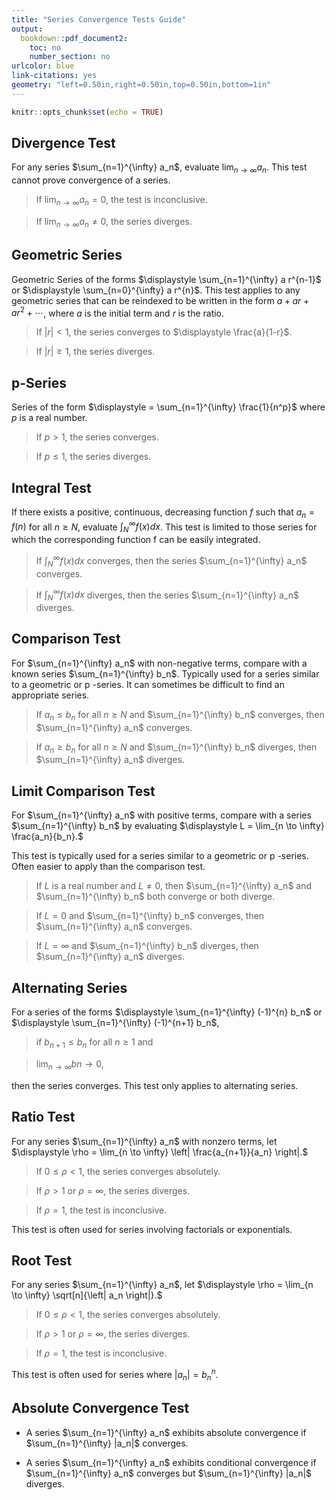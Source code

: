 ```yaml
---
title: "Series Convergence Tests Guide"
output:
  bookdown::pdf_document2:
    toc: no
    number_section: no
urlcolor: blue
link-citations: yes
geometry: "left=0.50in,right=0.50in,top=0.50in,bottom=1in"
---
```


```r
knitr::opts_chunk$set(echo = TRUE)
```

## Divergence Test

For any series  $\sum_{n=1}^{\infty} a_n$,  evaluate $\displaystyle \lim_{n \to \infty} a_n$. This test cannot prove convergence of a series.

  > If $\lim_{n \to \infty} a_n = 0$, the test is inconclusive.
  
  > If $\lim_{n \to \infty} a_n \ne 0$, the series diverges.

## Geometric Series

Geometric Series of the forms $\displaystyle \sum_{n=1}^{\infty} a r^{n-1}$ or $\displaystyle \sum_{n=0}^{\infty} a r^{n}$. This test applies to any geometric series that can be reindexed to be written in the form $a+ar+ar^2+\cdots$, where $a$ is the initial term and $r$ is the ratio.

  > If $|r| < 1$, the series converges to $\displaystyle \frac{a}{1-r}$.
  
  > If $|r| \ge 1$, the series diverges.
  
## p-Series

Series of the form $\displaystyle = \sum_{n=1}^{\infty} \frac{1}{n^p}$ where $p$ is a real number.

  > If $p > 1$, the series converges.
  
  > If $p \le 1$, the series diverges.
  
## Integral Test

If there exists a positive, continuous, decreasing function $f$ such that $a_n = f(n)$ for all  $n \ge N$, evaluate $\displaystyle \int_{N}^{\infty} f(x) dx$. This test is limited to those series for which the corresponding function  f  can be easily integrated.

  > If $\displaystyle \int_{N}^{\infty} f(x) dx$ converges, then the series $\sum_{n=1}^{\infty} a_n$ converges.
  
  > If $\displaystyle \int_{N}^{\infty} f(x) dx$ diverges, then the series $\sum_{n=1}^{\infty} a_n$ diverges.

## Comparison Test
  
For $\sum_{n=1}^{\infty} a_n$ with non-negative terms, compare with a known series $\sum_{n=1}^{\infty} b_n$. Typically used for a series similar to a geometric or  p -series. It can sometimes be difficult to find an appropriate series.

  > If $a_n \le b_n$ for all $n \ge N$ and $\sum_{n=1}^{\infty} b_n$ converges, then $\sum_{n=1}^{\infty} a_n$ converges.
  
  > If  $a_n \ge b_n$  for all $n \ge N$  and  $\sum_{n=1}^{\infty} b_n$  diverges, then $\sum_{n=1}^{\infty} a_n$  diverges.
  
\newpage
  
## Limit Comparison Test

For $\sum_{n=1}^{\infty} a_n$ with positive terms, compare with a series $\sum_{n=1}^{\infty} b_n$ by evaluating $\displaystyle L = \lim_{n \to \infty} \frac{a_n}{b_n}.$

This test is typically used for a series similar to a geometric or p -series. Often easier to apply than the comparison test.

  > If $L$ is a real number and $L \ne 0$, then $\sum_{n=1}^{\infty} a_n$ and $\sum_{n=1}^{\infty} b_n$ both converge or both diverge.
  
  > If $L = 0$ and $\sum_{n=1}^{\infty} b_n$ converges, then $\sum_{n=1}^{\infty} a_n$ converges.
  
  > If $L = \infty$ and $\sum_{n=1}^{\infty} b_n$ diverges, then $\sum_{n=1}^{\infty} a_n$ diverges.

## Alternating Series

For a series of the forms $\displaystyle \sum_{n=1}^{\infty} (-1)^{n} b_n$ or $\displaystyle \sum_{n=1}^{\infty} (-1)^{n+1} b_n$, 
  
  > if $b_{n+1} \le b_n$ for all $n \ge 1$ and 
  
  > $\displaystyle \lim_{n \to \infty} bn \to 0$, 
  
then the series converges. This test only applies to alternating series.

## Ratio Test

For any series $\sum_{n=1}^{\infty} a_n$ with nonzero terms, let $\displaystyle \rho = \lim_{n \to \infty} \left| \frac{a_{n+1}}{a_n} \right|.$

  > If $0 \le \rho < 1$,  the series converges absolutely.
  
  > If $\rho > 1$ or $\rho = \infty$, the series diverges.
  
  > If $\rho = 1$, the test is inconclusive.
  
This test is often used for series involving factorials or exponentials.

## Root Test

For any series $\sum_{n=1}^{\infty} a_n$, let $\displaystyle \rho = \lim_{n \to \infty} \sqrt[n]{\left| a_n \right|}.$

 > If $0 \le \rho < 1$,  the series converges absolutely.
 
 > If $\rho > 1$ or $\rho = \infty$, the series diverges.
 
 > If $\rho = 1$, the test is inconclusive.

This test is often used for series where $|a_n|=b_n^n$.

## Absolute Convergence Test

* A series $\sum_{n=1}^{\infty} a_n$ exhibits absolute convergence if $\sum_{n=1}^{\infty} |a_n|$ converges.

* A series $\sum_{n=1}^{\infty} a_n$ exhibits conditional convergence if $\sum_{n=1}^{\infty} a_n$ converges but $\sum_{n=1}^{\infty} |a_n|$ diverges.
